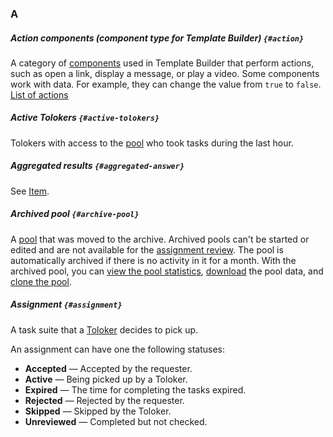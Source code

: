 ### A

##### Action components (component type for Template Builder) `{#action}`
A category of [components](#component) used in Template Builder that perform actions, such as open a link, display a message, or play a video. Some components work with data. For example, they can change the value from `true` to `false`. [List of actions](/docs/template-builder/reference/actions)

##### Active Tolokers `{#active-tolokers}`

Tolokers with access to the [pool](#pool) who took tasks during the last hour.

##### Aggregated results `{#aggregated-answer}`

See [Item](#item).

##### Archived pool `{#archive-pool}`

A [pool](#pool) that was moved to the archive. Archived pools can't be started or edited and are not available for the [assignment review](#assignment-review). The pool is automatically archived if there is no activity in it for a month. With the archived pool, you can [view the pool statistics](/docs/guide/pool_statistic-pool), [download](/docs/guide/result-of-eval) the pool data, and [clone the pool](/docs/guide/pool-main#clone).

##### Assignment `{#assignment}`

A task suite that a [Toloker](#toloker) decides to pick up.

<Cut title="Assignment statuses">

An assignment can have one the following statuses:

- **Accepted** — Accepted by the requester.
- **Active** — Being picked up by a Toloker.
- **Expired** — The time for completing the tasks expired.
- **Rejected** — Rejected by the requester.
- **Skipped** — Skipped by the Toloker.
- **Unreviewed** — Completed but not checked.

</Cut>